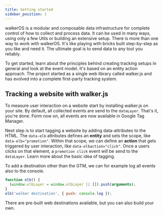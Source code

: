 ```yaml
---
title: Getting started
sidebar_position: 1
---
```



walkerOS is a modular and composable data infrastructure for complete control of
how to collect and process data. It can be used in many ways, using only a few
Utils or building an extensive setup. There is more than one way to work with
walkerOS. It's like playing with bricks built step-by-step as you like and need
it. The ultimate goal is to send data to any tool you reliably.

To get started, learn about the principles behind creating tracking setups in
general and look at the event model. It's based on an entity action approach.
The project started as a single web library called walker.js and has evolved
into a complete first-party tracking system.

## Tracking a website with walker.js

To measure user interaction on a website start by installing walker.js on your
site. By default, all collected events are send to the `dataLayer`. That's it,
you're done. Form now on, all events are now available in Google Tag Manager.

Next step is to start&nbsp;<Link to="../clients/web/tagging/">tagging</Link> a
website by adding data-attributes to the HTML. The `data-elb` attributes defines
an **entity** and sets the scope, like `data-elb="promotion"`. Within that
scope, we can define an **action** that gets triggered by user interaction, like
`data-elbaction="click"`. Once a users clicks on that element, a
`promotion click` event will be send to the `dataLayer`. Learn more about
the&nbsp;<Link to="../clients/walkerjs/#basic-idea">basic idea</Link> of
tagging.

To&nbsp;<Link to="../clients/walkerjs/commands#destinations">add a
destination</Link> other than the GTM, we can for example log all events also to
the console.

```js
function elb() {
  (window.elbLayer = window.elbLayer || []).push(arguments);
}
elb('walker destination', { push: console.log });
```

There are&nbsp;<Link to="../destinations/web/">pre-built web destinations</Link>
available, but you can
also&nbsp;<Link to="../destinations/web/#create-your-own">build your own</Link>.

